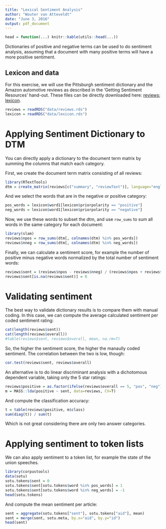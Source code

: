 ```yaml
---
title: "Lexical Sentiment Analysis"
author: "Wouter van Atteveldt"
date: "June 3, 2016"
output: pdf_document
---
```




```r
head = function(...) knitr::kable(utils::head(...))
```


Dictionaries of positive and negative terms can be used to do sentiment analysis,
assuming that a document with many positive terms will have a more positive sentiment.

Lexicon and data
---

For this exercise, we will use the Pittsburgh sentiment dictionary and the Amazon automotive reviews
as described in the 'Getting Sentiment Resources' hand-out. 
These files can be directly downloaded here: [reviews](rawgit.com/vanatteveldt/learningr/master/data/reviews.rds); [lexicon](rawgit.com/vanatteveldt/learningr/master/data/lexison.rds).


```r
reviews = readRDS("data/reviews.rds")
lexicon = readRDS("data/lexicon.rds")
```

Applying Sentiment Dictionary to DTM
===

You can directly apply a dictionary to the document term matrix 
by summing the columns that match each category.

First, we create the document term matrix consisting of all reviews:

```r
library(RTextTools)
dtm = create_matrix(reviews[c("summary", "reviewText")], language="english", stemWords=T)
```

And we select the words that are in the negative or positive category:

```r
pos_words = lexicon$word1[lexicon$priorpolarity == "positive"]
neg_words = lexicon$word1[lexicon$priorpolarity == "negative"]
```

Now, we use these words to subset the dtm, and use `row_sums` to sum all words in the same category for each document:

```r
library(slam)
reviews$npos = row_sums(dtm[, colnames(dtm) %in% pos_words])
reviews$nneg = row_sums(dtm[, colnames(dtm) %in% neg_words])
```

Finally, we can calculate a sentiment score, for example the number of positive minus negative words normalized by the total number of sentiment words:

```r
reviews$sent = (reviews$npos - reviews$nneg) / (reviews$npos + reviews$nneg)
reviews$sent[is.na(reviews$sent)] = 0
```

Validating sentiment
===

The best way to validate dictionary results is to compare them with manual coding.
In this case, we can compute the average calculated sentiment per coded sentiment rating:

```r
cat(length(reviews$sent))
cat(length(reviews$overall))
#table(reviews$sent, reviews$overall, mean, na.rm=T)
```

So, the higher the sentiment score, the higher the manaully coded sentiment. The correlation between the two is low, though: 

```r
cor.test(reviews$sent, reviews$overall)
```

An alternative is to do linear discriminant analysis with a dichotomous dependent variable, 
taking only the 5 star ratings:

```r
reviews$positive = as.factor(ifelse(reviews$overall == 5, "pos", "neg"))
m = MASS::lda(positive ~ sent, data=reviews, CV=T)
```

And compute the classification accuracy:

```r
t = table(reviews$positive, m$class)
sum(diag(t)) / sum(t)
```

Which is  not great considering there are only two answer categories. 

Applying sentiment to token lists
===

We can also apply sentiment to a token list, for example the state of the union speeches.

```r
library(corpustools)
data(sotu)
sotu.tokens$sent = 0
sotu.tokens$sent[sotu.tokens$word %in% pos_words] = 1
sotu.tokens$sent[sotu.tokens$word %in% neg_words] = -1
head(sotu.tokens)
```

And compute the mean sentiment per article:

```r
sent = aggregate(sotu.tokens["sent"], sotu.tokens["aid"], mean)
sent = merge(sent, sotu.meta, by.x="aid", by.y="id")
head(sent)
```


